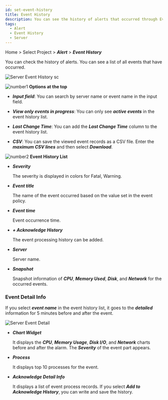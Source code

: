 ```yaml
---
id: set-event-history
title: Event History
description: You can see the history of alerts that occurred through Event History.
tags:
  - Alert
  - Event History
  - Server
---
```


Home > Select Project > **_Alert_** > **_Event History_**

You can check the history of alerts. You can see a list of all events that have occurred. 

![Server Event History sc](/img/event-history-server.png)

![number1](/img/number-01.png) **Options at the top**

-   **_Input field_**: You can search by server name or event name in the input field.

-   **_View only events in progress_**: You can only see **_active events_** in the event history list.

-   **_Last Change Time_**: You can add the **_Last Change Time_** column to the event history list.

-   **_CSV_**: You can save the viewed event records as a CSV file. Enter the **_maximum CSV lines_** and then select **_Download_**.

![number2](/img/number-02.png) **Event History List**

-   **_Severity_**

    The severity is displayed in colors for <span class='vslow'>Fatal</span>, <span class='slow'>Warning</span>.

-   **_Event title_**  

    The name of the event occurred based on the value set in the event policy.

-   **_Event time_**  

    Event occurrence time.

-   **_+ Acknowledge History_**  

    The event processing history can be added.

-   **_Server_**  

    Server name. 

-   **_Snapshot_**  

    Snapshot information of **_CPU_**, **_Memory Used_**, **_Disk_**, and **_Network_** for the occurred events. 

### Event Detail Info

If you select **_event name_** in the event history list, it goes to the **_detailed_** information for 5 minutes before and after the event.

![Server Event Detail](/img/server-event-detail.png)

-   **_Chart Widget_**

    It displays the **_CPU_**, **_Memory Usage_**, **_Disk I/O_**, and **_Network_** charts before and after the alarm. The **_Severity_** of the event part appears.

-   **_Process_**

    It displays top 10 processes for the event. 

-   **_Acknowledge Detail Info_**

    It displays a list of event process records. If you select **_Add to Acknowledge History_**, you can write and save the history.
